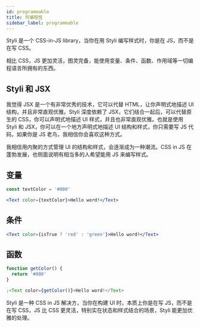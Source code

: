 ```yaml
---
id: programmable
title: 可编程性
sidebar_label: programmable
---
```


Styli 是一个 CSS-in-JS library，当你在用 Styli 编写样式时，你是在 JS，而不是在写 CSS。

相比 CSS，JS 更加灵活，图灵完备，能使用变量、条件、函数、作用域等一切编程语言所拥有的东西。

## Styli 和 JSX

我觉得 JSX 是一个有非常优秀的技术，它可以代替 HTML，让你声明式地描述 UI 结构，并且非常直观优雅。Styli 深度依赖了 JSX，它们结合一起后，可以代替原生的 CSS，你可以声明式地描述 UI 样式，并且也非常直观优雅。也就是使用 Styli 和 JSX，你可以在一个地方声明式地描述 UI 结构和样式，你只需要写 JS 代码，如果你是 JS 老鸟，我相信你会喜欢这种方式。

我相信用内聚的方式管理 UI 的结构和样式，会逐渐成为一种潮流。CSS in JS 在蓬勃发展，也侧面说明有相当多的人希望能用 JS 来编写样式。

## 变量

```jsx
const textColor = '#000'

<Text color={textColor}>Hello word!</Text>
```

## 条件

```jsx
<Text color={isTrue ? 'red' : 'green'}>Hello word!</Text>
```

## 函数

```jsx
function getColor() {
  return '#000'
}

;<Text color={getColor()}>Hello word!</Text>
```

Styli 是一种 CSS in JS 解决方，当你在构建 UI 时，本质上你是在写 JS，而不是在写 CSS，JS 比 CSS 更灵活，特别实在状态和样式结合的场景，Styli 能更加优雅的处理。
